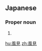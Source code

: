 ==Japanese==
{{ja-kanjitab|かざ|み|yomi=k}}

===Proper noun===
{{ja-pos|proper|かざみ}}

# {{surname|lang=ja|sort=かざみ}}

[[hu:風見]]
[[zh:風見]]